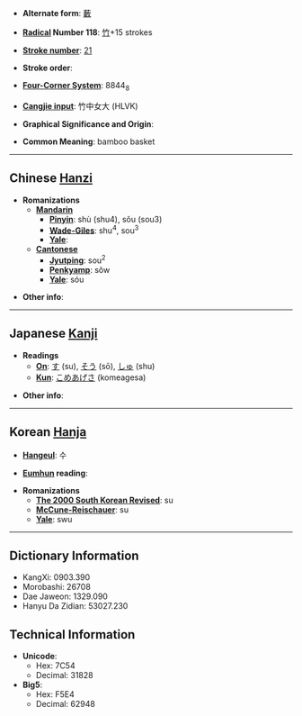 * '''Alternate form''': [[藪]]

* '''[[Wiktionary:Chinese radical index|Radical]] Number 118''': [[Wiktionary:Chinese radical index 竹|竹]]+15 strokes

* '''[[Wiktionary:Chinese total strokes index|Stroke number]]''': [[Wiktionary:Chinese total strokes index 21|21]]

* '''Stroke order''': 

* '''[[Wiktionary:Chinese four corner index|Four-Corner System]]''': 8844<sub>8</sub>

* '''[[Wiktionary:Chinese Cangjie index|Cangjie input]]''': 竹中女大 (HLVK)

* '''Graphical Significance and Origin''': 

* '''Common Meaning''': bamboo basket

----

== Chinese [[Hanzi]] ==

* '''Romanizations'''
** '''[[Mandarin]]'''
*** '''[[Pinyin]]''': shù (shu4), sǒu (sou3)
*** '''[[Wade-Giles]]''': shu<sup>4</sup>, sou<sup>3</sup>
*** '''[[Yale]]''': 
** '''[[Cantonese]]'''
*** '''[[Jyutping]]''': sou<sup>2</sup>
*** '''[[Penkyamp]]''': sõw
*** '''[[Yale]]''': sóu

* '''Other info''': 

----

== Japanese [[Kanji]] ==

* '''Readings'''
** '''[[On]]''': [[す]] (su), [[そう]] (sō), [[しゅ]] (shu)
** '''[[Kun]]''': [[こめあげさ]] (komeagesa)

* '''Other info''':  

----

== Korean [[Hanja]] ==

* '''[[Hangeul]]''': 수

* '''[[Eumhun]] reading''': 

* '''Romanizations'''
** '''[[The 2000 South Korean Revised Romanization|The 2000 South Korean Revised]]''': su
** '''[[McCune-Reischauer]]''': su
** '''[[Yale]]''': swu

----

== Dictionary Information ==

* KangXi: 0903.390
* Morobashi: 26708
* Dae Jaweon: 1329.090
* Hanyu Da Zidian: 53027.230

== Technical Information ==

* '''Unicode''':
** Hex: 7C54
** Decimal: 31828
* '''Big5''':
** Hex: F5E4
** Decimal: 62948